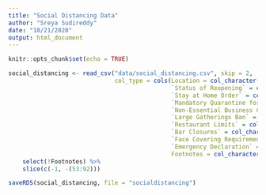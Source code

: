 ```yaml
---
title: "Social Distancing Data"
author: "Sreya Sudireddy"
date: "10/21/2020"
output: html_document
---
```


```r
knitr::opts_chunk$set(echo = TRUE)
```

```r
social_distancing <- read_csv("data/social_distancing.csv", skip = 2,
                              col_type = cols(Location = col_character(),
                                              `Status of Reopening` = col_character(),
                                              `Stay at Home Order` = col_character(),
                                              `Mandatory Quarantine for Travelers` = col_character(),
                                              `Non-Essential Business Closures` = col_character(),
                                              `Large Gatherings Ban` = col_character(),
                                              `Restaurant Limits` = col_character(),
                                              `Bar Closures` = col_character(),
                                              `Face Covering Requirement` = col_character(),
                                              `Emergency Declaration` = col_character(),
                                              Footnotes = col_character())) %>%
    select(!Footnotes) %>%
    slice(c(-1, -(53:92)))

saveRDS(social_distancing, file = "socialdistancing")
```

